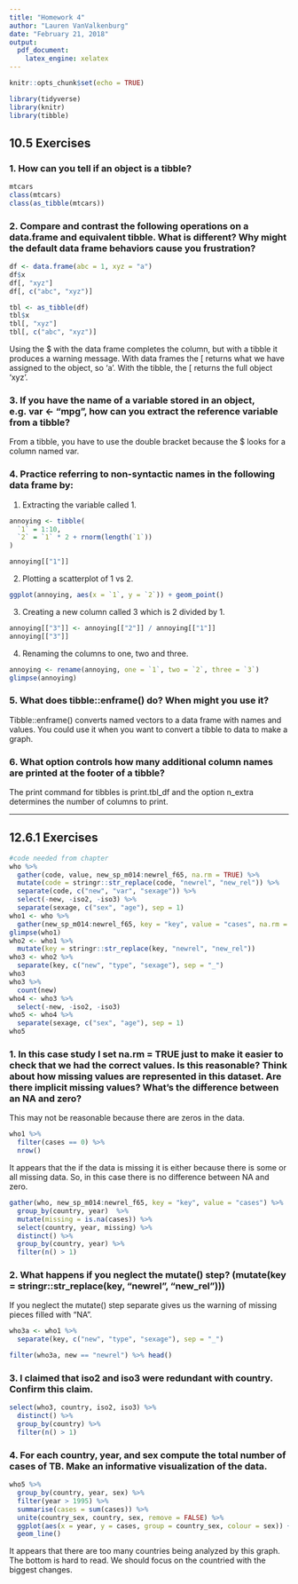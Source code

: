 ```yaml
---
title: "Homework 4"
author: "Lauren VanValkenburg"
date: "February 21, 2018"
output: 
  pdf_document: 
    latex_engine: xelatex
---
```


```r
knitr::opts_chunk$set(echo = TRUE)
```

```r
library(tidyverse)
library(knitr)
library(tibble)
```

## 10.5 Exercises 

### 1. How can you tell if an object is a tibble?

```r
mtcars
class(mtcars)
class(as_tibble(mtcars))
```

### 2. Compare and contrast the following operations on a data.frame and equivalent tibble. What is different? Why might the default data frame behaviors cause you frustration?

```r
df <- data.frame(abc = 1, xyz = "a")
df$x
df[, "xyz"]
df[, c("abc", "xyz")]

tbl <- as_tibble(df)
tbl$x
tbl[, "xyz"]
tbl[, c("abc", "xyz")]
```

Using the $ with the data frame completes the column, but with a tibble it produces a warning message. With data frames the [ returns what we have assigned to the object, so 'a'. With the tibble, the [ returns the full object 'xyz'. 

### 3. If you have the name of a variable stored in an object, e.g. var <- "mpg", how can you extract the reference variable from a tibble?

From a tibble, you have to use the double bracket because the $ looks for a column named var. 

### 4. Practice referring to non-syntactic names in the following data frame by:

1. Extracting the variable called 1.
```r
annoying <- tibble(
  `1` = 1:10,
  `2` = `1` * 2 + rnorm(length(`1`))
)

annoying[["1"]]
```

2. Plotting a scatterplot of 1 vs 2.
```r
ggplot(annoying, aes(x = `1`, y = `2`)) + geom_point()
```

3. Creating a new column called 3 which is 2 divided by 1.
```r
annoying[["3"]] <- annoying[["2"]] / annoying[["1"]]
annoying[["3"]]
```

4. Renaming the columns to one, two and three.
```r
annoying <- rename(annoying, one = `1`, two = `2`, three = `3`)
glimpse(annoying)
```

### 5. What does tibble::enframe() do? When might you use it?

Tibble::enframe() converts named vectors to a data frame with names and values. You could use it when you want to convert a tibble to data to make a graph. 

### 6. What option controls how many additional column names are printed at the footer of a tibble?

The print command for tibbles is print.tbl_df and the option n_extra determines the number of columns to print. 

******

## 12.6.1 Exercises 

```r
#code needed from chapter
who %>%
  gather(code, value, new_sp_m014:newrel_f65, na.rm = TRUE) %>% 
  mutate(code = stringr::str_replace(code, "newrel", "new_rel")) %>%
  separate(code, c("new", "var", "sexage")) %>% 
  select(-new, -iso2, -iso3) %>% 
  separate(sexage, c("sex", "age"), sep = 1)
who1 <- who %>%
  gather(new_sp_m014:newrel_f65, key = "key", value = "cases", na.rm = TRUE)
glimpse(who1)
who2 <- who1 %>%
  mutate(key = stringr::str_replace(key, "newrel", "new_rel"))
who3 <- who2 %>%
  separate(key, c("new", "type", "sexage"), sep = "_")
who3
who3 %>%
  count(new)
who4 <- who3 %>%
  select(-new, -iso2, -iso3)
who5 <- who4 %>%
  separate(sexage, c("sex", "age"), sep = 1)
who5
```

### 1. In this case study I set na.rm = TRUE just to make it easier to check that we had the correct values. Is this reasonable? Think about how missing values are represented in this dataset. Are there implicit missing values? What’s the difference between an NA and zero?

This may not be reasonable because there are zeros in the data. 

```r
who1 %>%
  filter(cases == 0) %>%
  nrow()
```

It appears that the if the data is missing it is either because there is some or all missing data. So, in this case there is no difference between NA and zero. 

```r
gather(who, new_sp_m014:newrel_f65, key = "key", value = "cases") %>%
  group_by(country, year)  %>%
  mutate(missing = is.na(cases)) %>%
  select(country, year, missing) %>%
  distinct() %>%
  group_by(country, year) %>%
  filter(n() > 1)
```

### 2. What happens if you neglect the mutate() step? (mutate(key = stringr::str_replace(key, "newrel", "new_rel")))

If you neglect the mutate() step separate gives us the warning of missing pieces filled with "NA". 

```r
who3a <- who1 %>%
  separate(key, c("new", "type", "sexage"), sep = "_")

filter(who3a, new == "newrel") %>% head()
```

### 3. I claimed that iso2 and iso3 were redundant with country. Confirm this claim.

```r
select(who3, country, iso2, iso3) %>%
  distinct() %>%
  group_by(country) %>%
  filter(n() > 1)
```

### 4. For each country, year, and sex compute the total number of cases of TB. Make an informative visualization of the data.

```r
who5 %>%
  group_by(country, year, sex) %>%
  filter(year > 1995) %>%
  summarise(cases = sum(cases)) %>%
  unite(country_sex, country, sex, remove = FALSE) %>%
  ggplot(aes(x = year, y = cases, group = country_sex, colour = sex)) +
  geom_line()
```

It appears that there are too many countries being analyzed by this graph. The bottom is hard to read. We should focus on the countried with the biggest changes. 